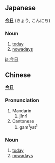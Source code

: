 ==Japanese==
'''[[今]][[日]]''' (きょう, こんにち)

===Noun===
#[[today]]
#[[nowadays]]

[[ja:今日]]

==Chinese==
'''[[今]][[日]]'''

===Pronunciation===
#Mandarin
##jīnrì
#Cantonese
##gam<sup>1</sup>yat<sup>1</sup>

===Noun===
#[[today]]
#[[nowadays]]